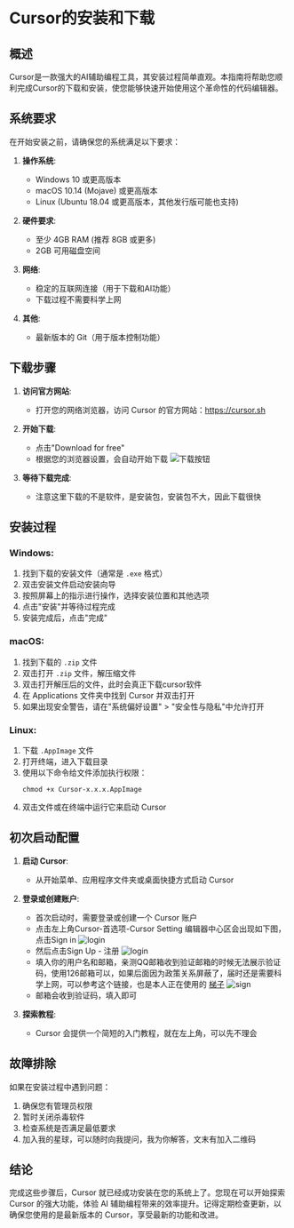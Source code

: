 # Cursor的安装和下载

## 概述

Cursor是一款强大的AI辅助编程工具，其安装过程简单直观。本指南将帮助您顺利完成Cursor的下载和安装，使您能够快速开始使用这个革命性的代码编辑器。

## 系统要求

在开始安装之前，请确保您的系统满足以下要求：

1. **操作系统**:
   - Windows 10 或更高版本
   - macOS 10.14 (Mojave) 或更高版本
   - Linux (Ubuntu 18.04 或更高版本，其他发行版可能也支持)

2. **硬件要求**:
   - 至少 4GB RAM (推荐 8GB 或更多)
   - 2GB 可用磁盘空间

3. **网络**:
   - 稳定的互联网连接（用于下载和AI功能）
   - 下载过程不需要科学上网

4. **其他**:
   - 最新版本的 Git（用于版本控制功能）

## 下载步骤

1. **访问官方网站**:
   - 打开您的网络浏览器，访问 Cursor 的官方网站：https://cursor.sh
2. **开始下载**:
   - 点击"Download for free"
   - 根据您的浏览器设置，会自动开始下载
![下载按钮](/download.png)


4. **等待下载完成**:
   -  注意这里下载的不是软件，是安装包，安装包不大，因此下载很快

## 安装过程

### Windows:

1. 找到下载的安装文件（通常是 `.exe` 格式）
2. 双击安装文件启动安装向导
3. 按照屏幕上的指示进行操作，选择安装位置和其他选项
4. 点击"安装"并等待过程完成
5. 安装完成后，点击"完成"

### macOS:

1. 找到下载的 `.zip` 文件
2. 双击打开 `.zip` 文件，解压缩文件
3. 双击打开解压后的文件，此时会真正下载cursor软件
4. 在 Applications 文件夹中找到 Cursor 并双击打开
5. 如果出现安全警告，请在"系统偏好设置" > "安全性与隐私"中允许打开

### Linux:

1. 下载 `.AppImage` 文件
2. 打开终端，进入下载目录
3. 使用以下命令给文件添加执行权限：
   ```
   chmod +x Cursor-x.x.x.AppImage
   ```
4. 双击文件或在终端中运行它来启动 Cursor

## 初次启动配置

1. **启动 Cursor**:
   - 从开始菜单、应用程序文件夹或桌面快捷方式启动 Cursor

2. **登录或创建账户**:
   - 首次启动时，需要登录或创建一个 Cursor 账户
   - 点击左上角Cursor-首选项-Cursor Setting 编辑器中心区会出现如下图，点击Sign in
   ![login](/login.png)
   - 然后点击Sign Up - 注册
   ![login](/login_interface.png)
   - 填入你的用户名和邮箱，亲测QQ邮箱收到验证邮箱的时候无法展示验证码，使用126邮箱可以，如果后面因为政策关系屏蔽了，届时还是需要科学上网，可以参考这个链接，也是本人正在使用的
   [梯子](https://fib-acc.net/auth/register?code=fFlL)
   ![sign](/sign_up.png)
   - 邮箱会收到验证码，填入即可

5. **探索教程**:
   - Cursor 会提供一个简短的入门教程，就在左上角，可以先不理会

## 故障排除

如果在安装过程中遇到问题：
1. 确保您有管理员权限
2. 暂时关闭杀毒软件
3. 检查系统是否满足最低要求
4. 加入我的星球，可以随时向我提问，我为你解答，文末有加入二维码


## 结论

完成这些步骤后，Cursor 就已经成功安装在您的系统上了。您现在可以开始探索 Cursor 的强大功能，体验 AI 辅助编程带来的效率提升。记得定期检查更新，以确保您使用的是最新版本的 Cursor，享受最新的功能和改进。